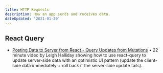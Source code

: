 ```yaml
---
title: HTTP Requests
description: How an app sends and receives data.
dateUpdated: '2021-01-29'
---
```


## React Query

- [Posting Data to Server from React - Query Updates from Mutations](https://m.youtube.com/watch?v=vzLmQn19kS4&feature=youtu.be) • 22 minute video by Leigh Halliday showing how to use react-query to update server-side data with an optimistic UI pattern (update the client-side data immediately + roll back if the server-side update fails).